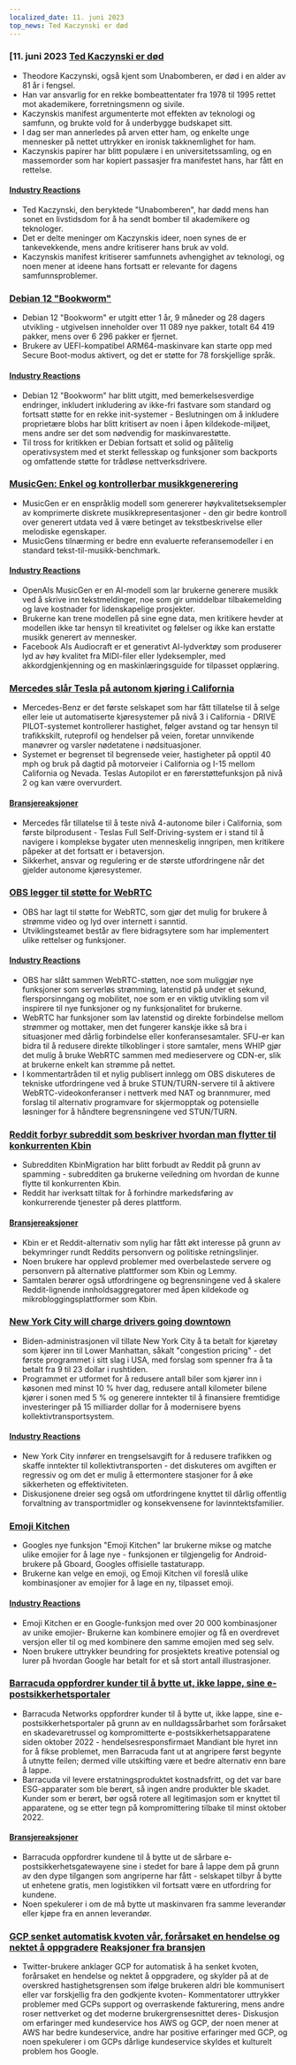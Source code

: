 ```yaml
---
localized_date: 11. juni 2023
top_news: Ted Kaczynski er død
---
```




<CallToAction />

<Steps>

### [11. juni 2023 [Ted Kaczynski er død](https://www.nytimes.com/2023/06/10/us/ted-kaczynski-dead.html)

- Theodore Kaczynski, også kjent som Unabomberen, er død i en alder av 81 år i fengsel.
- Han var ansvarlig for en rekke bombeattentater fra 1978 til 1995 rettet mot akademikere, forretningsmenn og sivile.
- Kaczynskis manifest argumenterte mot effekten av teknologi og samfunn, og brukte vold for å underbygge budskapet sitt.
- I dag ser man annerledes på arven etter ham, og enkelte unge mennesker på nettet uttrykker en ironisk takknemlighet for ham.
- Kaczynskis papirer har blitt populære i en universitetssamling, og en massemorder som har kopiert passasjer fra manifestet hans, har fått en rettelse.

#### [Industry Reactions](http://news.ycombinator.com/item?id=36272409)

- Ted Kaczynski, den beryktede "Unabomberen", har dødd mens han sonet en livstidsdom for å ha sendt bomber til akademikere og teknologer.
- Det er delte meninger om Kaczynskis ideer, noen synes de er tankevekkende, mens andre kritiserer hans bruk av vold.
- Kaczynskis manifest kritiserer samfunnets avhengighet av teknologi, og noen mener at ideene hans fortsatt er relevante for dagens samfunnsproblemer.

### [Debian 12 "Bookworm"](https://www.debian.org/News/2023/20230610)

- Debian 12 "Bookworm" er utgitt etter 1 år, 9 måneder og 28 dagers utvikling - utgivelsen inneholder over 11 089 nye pakker, totalt 64 419 pakker, mens over 6 296 pakker er fjernet.
- Brukere av UEFI-kompatibel ARM64-maskinvare kan starte opp med Secure Boot-modus aktivert, og det er støtte for 78 forskjellige språk.

#### [Industry Reactions](http://news.ycombinator.com/item?id=36269934)

- Debian 12 "Bookworm" har blitt utgitt, med bemerkelsesverdige endringer, inkludert inkludering av ikke-fri fastvare som standard og fortsatt støtte for en rekke init-systemer - Beslutningen om å inkludere proprietære blobs har blitt kritisert av noen i åpen kildekode-miljøet, mens andre ser det som nødvendig for maskinvarestøtte.
- Til tross for kritikken er Debian fortsatt et solid og pålitelig operativsystem med et sterkt fellesskap og funksjoner som backports og omfattende støtte for trådløse nettverksdrivere.

### [MusicGen: Enkel og kontrollerbar musikkgenerering](https://ai.honu.io/papers/musicgen/)

- MusicGen er en enspråklig modell som genererer høykvalitetseksempler av komprimerte diskrete musikkrepresentasjoner - den gir bedre kontroll over generert utdata ved å være betinget av tekstbeskrivelse eller melodiske egenskaper.
- MusicGens tilnærming er bedre enn evaluerte referansemodeller i en standard tekst-til-musikk-benchmark.

#### [Industry Reactions](http://news.ycombinator.com/item?id=36271926)

- OpenAIs MusicGen er en AI-modell som lar brukerne generere musikk ved å skrive inn tekstmeldinger, noe som gir umiddelbar tilbakemelding og lave kostnader for lidenskapelige prosjekter.
- Brukerne kan trene modellen på sine egne data, men kritikere hevder at modellen ikke tar hensyn til kreativitet og følelser og ikke kan erstatte musikk generert av mennesker.
- Facebook AIs Audiocraft er et generativt AI-lydverktøy som produserer lyd av høy kvalitet fra MIDI-filer eller lydeksempler, med akkordgjenkjenning og en maskinlæringsguide for tilpasset opplæring.

### [Mercedes slår Tesla på autonom kjøring i California](https://www.theregister.com/2023/06/09/mercedes_california_tesla/)

- Mercedes-Benz er det første selskapet som har fått tillatelse til å selge eller leie ut automatiserte kjøresystemer på nivå 3 i California - DRIVE PILOT-systemet kontrollerer hastighet, følger avstand og tar hensyn til trafikkskilt, ruteprofil og hendelser på veien, foretar unnvikende manøvrer og varsler nødetatene i nødsituasjoner.
- Systemet er begrenset til begrensede veier, hastigheter på opptil 40 mph og bruk på dagtid på motorveier i California og I-15 mellom California og Nevada. Teslas Autopilot er en førerstøttefunksjon på nivå 2 og kan være overvurdert.

#### [Bransjereaksjoner](http://news.ycombinator.com/item?id=36270413)

- Mercedes får tillatelse til å teste nivå 4-autonome biler i California, som første bilprodusent - Teslas Full Self-Driving-system er i stand til å navigere i komplekse bygater uten menneskelig inngripen, men kritikere påpeker at det fortsatt er i betaversjon.
- Sikkerhet, ansvar og regulering er de største utfordringene når det gjelder autonome kjøresystemer.

### [OBS legger til støtte for WebRTC](https://github.com/obsproject/obs-studio/commit/851a8c216e14617fb523951839f3bdb240e85141)

- OBS har lagt til støtte for WebRTC, som gjør det mulig for brukere å strømme video og lyd over internett i sanntid.
- Utviklingsteamet består av flere bidragsytere som har implementert ulike rettelser og funksjoner.

#### [Industry Reactions](http://news.ycombinator.com/item?id=36273075)

- OBS har slått sammen WebRTC-støtten, noe som muliggjør nye funksjoner som serverløs strømming, latenstid på under et sekund, flersporsinngang og mobilitet, noe som er en viktig utvikling som vil inspirere til nye funksjoner og ny funksjonalitet for brukerne.
- WebRTC har funksjoner som lav latenstid og direkte forbindelse mellom strømmer og mottaker, men det fungerer kanskje ikke så bra i situasjoner med dårlig forbindelse eller konferansesamtaler. SFU-er kan bidra til å redusere direkte tilkoblinger i store samtaler, mens WHIP gjør det mulig å bruke WebRTC sammen med medieservere og CDN-er, slik at brukerne enkelt kan strømme på nettet.
- I kommentartråden til et nylig publisert innlegg om OBS diskuteres de tekniske utfordringene ved å bruke STUN/TURN-servere til å aktivere WebRTC-videokonferanser i nettverk med NAT og brannmurer, med forslag til alternativ programvare for skjermopptak og potensielle løsninger for å håndtere begrensningene ved STUN/TURN.

### [Reddit forbyr subreddit som beskriver hvordan man flytter til konkurrenten Kbin](https://old.reddit.com/r/KbinMigration)

- Subredditen KbinMigration har blitt forbudt av Reddit på grunn av spamming - subredditen ga brukerne veiledning om hvordan de kunne flytte til konkurrenten Kbin.
- Reddit har iverksatt tiltak for å forhindre markedsføring av konkurrerende tjenester på deres plattform.

#### [Bransjereaksjoner](http://news.ycombinator.com/item?id=36268458)

- Kbin er et Reddit-alternativ som nylig har fått økt interesse på grunn av bekymringer rundt Reddits personvern og politiske retningslinjer.
- Noen brukere har opplevd problemer med overbelastede servere og personvern på alternative plattformer som Kbin og Lemmy.
- Samtalen berører også utfordringene og begrensningene ved å skalere Reddit-lignende innholdsaggregatorer med åpen kildekode og mikrobloggingsplattformer som Kbin.

### [New York City will charge drivers going downtown](https://www.cnn.com/2023/06/10/business/congestion-pricing-new-york-city-transportation/index.html)

- Biden-administrasjonen vil tillate New York City å ta betalt for kjøretøy som kjører inn til Lower Manhattan, såkalt "congestion pricing" - det første programmet i sitt slag i USA, med forslag som spenner fra å ta betalt fra 9 til 23 dollar i rushtiden.
- Programmet er utformet for å redusere antall biler som kjører inn i køsonen med minst 10 % hver dag, redusere antall kilometer bilene kjører i sonen med 5 % og generere inntekter til å finansiere fremtidige investeringer på 15 milliarder dollar for å modernisere byens kollektivtransportsystem.

#### [Industry Reactions](http://news.ycombinator.com/item?id=36270597)

- New York City innfører en trengselsavgift for å redusere trafikken og skaffe inntekter til kollektivtransporten - det diskuteres om avgiften er regressiv og om det er mulig å ettermontere stasjoner for å øke sikkerheten og effektiviteten.
- Diskusjonene dreier seg også om utfordringene knyttet til dårlig offentlig forvaltning av transportmidler og konsekvensene for lavinntektsfamilier.

### [Emoji Kitchen](https://emojikitchen.dev/)

- Googles nye funksjon "Emoji Kitchen" lar brukerne mikse og matche ulike emojier for å lage nye - funksjonen er tilgjengelig for Android-brukere på Gboard, Googles offisielle tastaturapp.
- Brukerne kan velge en emoji, og Emoji Kitchen vil foreslå ulike kombinasjoner av emojier for å lage en ny, tilpasset emoji.

#### [Industry Reactions](http://news.ycombinator.com/item?id=36267382)

- Emoji Kitchen er en Google-funksjon med over 20 000 kombinasjoner av unike emojier- Brukerne kan kombinere emojier og få en overdrevet versjon eller til og med kombinere den samme emojien med seg selv.
- Noen brukere uttrykker beundring for prosjektets kreative potensial og lurer på hvordan Google har betalt for et så stort antall illustrasjoner.

### [Barracuda oppfordrer kunder til å bytte ut, ikke lappe, sine e-postsikkerhetsportaler](https://krebsonsecurity.com/2023/06/barracuda-urges-replacing-not-patching-its-email-security-gateways/)

- Barracuda Networks oppfordrer kunder til å bytte ut, ikke lappe, sine e-postsikkerhetsportaler på grunn av en nulldagssårbarhet som forårsaket en skadevaretrussel og kompromitterte e-postsikkerhetsapparatene siden oktober 2022 - hendelsesresponsfirmaet Mandiant ble hyret inn for å fikse problemet, men Barracuda fant ut at angripere først begynte å utnytte feilen; dermed ville utskifting være et bedre alternativ enn bare å lappe.
- Barracuda vil levere erstatningsproduktet kostnadsfritt, og det var bare ESG-apparater som ble berørt, så ingen andre produkter ble skadet. Kunder som er berørt, bør også rotere all legitimasjon som er knyttet til apparatene, og se etter tegn på kompromittering tilbake til minst oktober 2022.

#### [Bransjereaksjoner](http://news.ycombinator.com/item?id=36274525)

- Barracuda oppfordrer kundene til å bytte ut de sårbare e-postsikkerhetsgatewayene sine i stedet for bare å lappe dem på grunn av den dype tilgangen som angriperne har fått - selskapet tilbyr å bytte ut enhetene gratis, men logistikken vil fortsatt være en utfordring for kundene.
- Noen spekulerer i om de må bytte ut maskinvaren fra samme leverandør eller kjøpe fra en annen leverandør.

### [GCP senket automatisk kvoten vår, forårsaket en hendelse og nektet å oppgradere](https://twitter.com/JustJake/status/1667478906591666176) [Reaksjoner fra bransjen](http://news.ycombinator.com/item?id=36272747)

- Twitter-brukere anklager GCP for automatisk å ha senket kvoten, forårsaket en hendelse og nektet å oppgradere, og skylder på at de overskred hastighetsgrensen som ifølge brukeren aldri ble kommunisert eller var forskjellig fra den godkjente kvoten- Kommentatorer uttrykker problemer med GCPs support og overraskende fakturering, mens andre roser nettverket og det moderne brukergrensesnittet deres- Diskusjon om erfaringer med kundeservice hos AWS og GCP, der noen mener at AWS har bedre kundeservice, andre har positive erfaringer med GCP, og noen spekulerer i om GCPs dårlige kundeservice skyldes et kulturelt problem hos Google.

</Steps>
